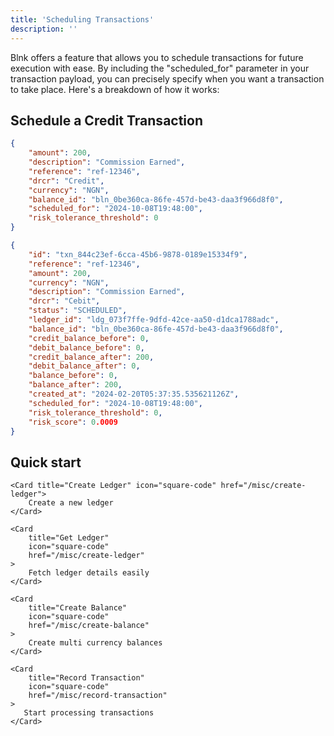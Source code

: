 ```yaml
---
title: 'Scheduling Transactions'
description: ''
---
```


Blnk offers a feature that allows you to schedule transactions for future execution with ease. By including the "scheduled_for" parameter in your transaction payload, you can precisely specify when you want a transaction to take place. Here's a breakdown of how it works:

## Schedule a Credit Transaction
```json record transaction
{
    "amount": 200,
    "description": "Commission Earned",
    "reference": "ref-12346",
    "drcr": "Credit",
    "currency": "NGN",
    "balance_id": "bln_0be360ca-86fe-457d-be43-daa3f966d8f0",
    "scheduled_for": "2024-10-08T19:48:00",
    "risk_tolerance_threshold": 0
}
```

```json response
{
    "id": "txn_844c23ef-6cca-45b6-9878-0189e15334f9",
    "reference": "ref-12346",
    "amount": 200,
    "currency": "NGN",
    "description": "Commission Earned",
    "drcr": "Cebit",
    "status": "SCHEDULED",
    "ledger_id": "ldg_073f7ffe-9dfd-42ce-aa50-d1dca1788adc",
    "balance_id": "bln_0be360ca-86fe-457d-be43-daa3f966d8f0",
    "credit_balance_before": 0,
    "debit_balance_before": 0,
    "credit_balance_after": 200,
    "debit_balance_after": 0,
    "balance_before": 0,
    "balance_after": 200,
    "created_at": "2024-02-20T05:37:35.535621126Z",
    "scheduled_for": "2024-10-08T19:48:00",
    "risk_tolerance_threshold": 0,
    "risk_score": 0.0009
}
```


## Quick start
<CardGroup>

    <Card title="Create Ledger" icon="square-code" href="/misc/create-ledger">
        Create a new ledger
    </Card>

    <Card
        title="Get Ledger"
        icon="square-code"
        href="/misc/create-ledger"
    >
        Fetch ledger details easily
    </Card>

    <Card
        title="Create Balance"
        icon="square-code"
        href="/misc/create-balance"
    >
        Create multi currency balances
    </Card>

    <Card
        title="Record Transaction"
        icon="square-code"
        href="/misc/record-transaction"
    >
       Start processing transactions
    </Card>

</CardGroup>
